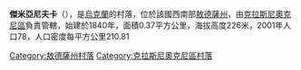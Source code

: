 {{coord|47|34|34|N|29|33|47|E|scale:30000|display=title}}

'''傑米亞尼夫卡'''（{{lang-uk|Дем'янівка}}），是[[烏克蘭|烏克蘭]]的村落，位於該國西南部[[敖德薩州|敖德薩州]]，由[[克拉斯尼奧克尼區|克拉斯尼奧克尼區]]負責管轄，始建於1840年，面積0.37平方公里，海拔高度226米，2001年人口78，人口密度每平方公里210.81

{{DEFAULTSORT:Дем'янівка}}
[[Category:敖德薩州村落|Category:敖德薩州村落]]
[[Category:克拉斯尼奧克尼區村落|Category:克拉斯尼奧克尼區村落]]


{{Odessa-geo-stub}}